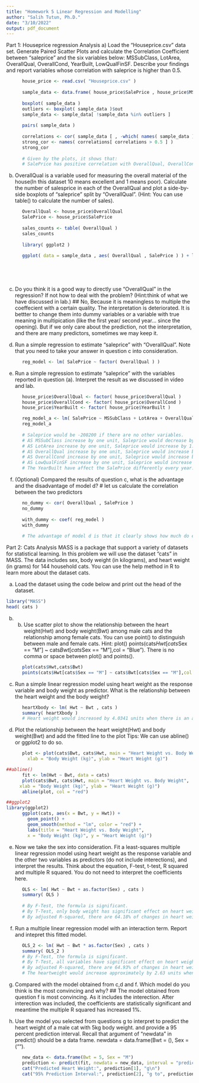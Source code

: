 ---
title: "Homework 5 Linear Regression and Modelling"
author: "Salih Tutun, Ph.D."
date: "3/10/2022"
output: pdf_document
---

Part 1: Houseprice regression Analysis
a)	Load the “Houseprice.csv” data set. Generate Paired Scatter Plots and calculate the Correlation Coefficient between “saleprice” and the six variables below: MSSubClass, LotArea, OverallQual, OverallCond, YearBuilt, LowQualFinSF. Describe your findings and report variables whose correlation with saleprice is higher than 0.5.
```{r}
      house_price <- read.csv( "Houseprice.csv" )
      
      sample_data <- data.frame( house_price$SalePrice , house_price$MSSubClass , house_price$LotArea , factor( house_price$OverallQual ) , factor( house_price$OverallCond ) , factor( house_price$YearBuilt ) , house_price$LowQualFinSF )
      
      boxplot( sample_data )
      outliers <- boxplot( sample_data )$out
      sample_data <- sample_data[ !sample_data %in% outliers ]
      
      pairs( sample_data )
      
      correlations <- cor( sample_data [ , -which( names( sample_data ) == "SalePrice" ) ], sample_data$SalePrice )
      strong_cor <- names( correlations[ correlations > 0.5 ] )
      strong_cor
      
      # Given by the plots, it shows that:
      # SalePrice has positive correlation with OverallQual, OverallCon, YearBuilt; and            merely has correlation with the other variables. However, the R Square shows that it         has no significant effidence to show the relationships between SalePrice and any other       variables. 
```   


b)	OverallQual is a variable used for measuring the overall material of the house(In this dataset 10 means excellent and 1 means poor). Calculate the number of salesprice in each of the OverallQual and plot a side-by-side boxplots of “saleprice” split by “OverallQual”. (Hint: You can use table() to calculate the number of sales).
```{r}
      OverallQual <- house_price$OverallQual
      SalePrice <- house_price$SalePrice
      
      sales_counts <- table( OverallQual )
      sales_counts
      
      library( ggplot2 )
      
      ggplot( data = sample_data , aes( OverallQual , SalePrice ) ) + labs(x = "OverallQual", y = "SalePrice") + ggtitle( "Boxplot of SalePriceby OverallQual") 

      
      
      
```
c)	Do you think it is a good way to directly use “OverallQual” in the regression? If not how to deal with the problem? (Hint:think of what we have discussed in lab.) 
## No, Because it is meaningless to multiple the coeffecient with a certain quality. The interpretation is deteriorated. It is bettter to change them into dummy variables or a variable with true meaning in multipication (like the first year/ second year... since the opening). But if we only care about the prediction, not the interpretation, and there are many predictors, sometimes we may keep it.

d) Run a simple regression to estimate “saleprice” with “OverallQual”. Note that you need to take your answer in question c into consideration.  
```{r}
      reg_model <- lm( SalePrice ~ factor( OverallQual ) )

```


e)	Run a simple regression to estimate “saleprice” with the variables reported in question (a). Interpret the result as we discussed in video and lab. 
```{r}
      house_price$OverallQual <- factor( house_price$OverallQual )
      house_price$OverallCond <- factor( house_price$OverallCond )
      house_price$YearBuilt <- factor( house_price$YearBuilt )

      reg_model_a <- lm( SalePrice ~ MSSubClass + LotArea + OverallQual + OverallCond + as.factor(YearBuilt) + LowQualFinSF , data = house_price )
      reg_model_a
      
      # Saleprice would be -208200 if there are no other variables. 
      # AS MSSubClass increase by one unit, Saleprice would decrease by 155.9 units as well.
      # AS LotArea increase by one unit, Saleprice would increase by 1.373 units as well.
      # AS OverallQual increase by one unit, Saleprice would increase by 38830 units as well.
      # AS OverallCond increase by one unit, Saleprice would increase by 3520 units as well.
      # AS LowQualFinSF increase by one unit, Saleprice would increase by 27.48 units as well.
      # The YearBuilt have affect the SalePrice differently every year.
```

f)	(Optional) Compared the results of question c, what is the advantage and the disadvantage of model d?
# let us calculate the correlation between the two predictors
```{r}
      no_dummy <- cor( OverallQual , SalePrice )
      no_dummy
      
      with_dummy <- coef( reg_model )
      with_dummy
      
      # The advantage of model d is that it clearly shows how much do every level of OverallQual affects SalePrice exactly, however, it merely shows the correlation between OverallQual and SalePrice
```


Part 2: Cats Analysis
MASS is a package that support a variety of datasets for statistical learning. In this problem we will use the dataset "cats" in MASS. The data includes sex, body weight (in kilograms), and heart weight (in grams) for 144 household cats. You can use the help method in R to learn more about the dataset cats.

a)	Load the dataset using the code below and print out the head of the dataset.
```{r}
library("MASS")
head( cats )
```
b)	b)	Use scatter plot to show the relationship between the heart weight(Hwt) and body weight(Bwt) among male cats and the relationship among female cats. You can use point() to distinguish between male and female cats. Hint: plot() points(cats$Hwt[cats$Sex == "M"] ~ cats$Bwt[cats$Sex == "M"],col = "Blue"). There is no comma or space between plot() and points().
```{r}
      plot(cats$Hwt,cats$Bwt)
      points(cats$Hwt[cats$Sex == "M"] ~ cats$Bwt[cats$Sex == "M"],col = "Blue")
```
c)	Run a simple linear regression model using heart weight as the response variable and body weight as predictor. What is the relationship between the heart weight and the body weight?
```{r}
      heartXbody <- lm( Hwt ~ Bwt , cats )
      summary( heartXbody )
      # Heart weight would increased by 4.0341 units when there is an addtional unit of the body weight.
```


d) Plot the relationship between the heart weight(Hwt) and body weight(Bwt) and add the fitted line to the plot Tips: We can use abline() or ggplot2 to do so.
```{r}
      plot <- plot(cats$Bwt, cats$Hwt, main = "Heart Weight vs. Body Weight", 
        xlab = "Body Weight (kg)", ylab = "Heart Weight (g)")

##abline()
      fit <- lm(Hwt ~ Bwt, data = cats)
      plot(cats$Bwt, cats$Hwt, main = "Heart Weight vs. Body Weight", 
     xlab = "Body Weight (kg)", ylab = "Heart Weight (g)")
      abline(plot, col = "red")

##ggplot2
library(ggplot2)
      ggplot(cats, aes(x = Bwt, y = Hwt)) +
        geom_point() +
        geom_smooth(method = "lm", color = "red") +
        labs(title = "Heart Weight vs. Body Weight",
        x = "Body Weight (kg)", y = "Heart Weight (g)")

```
e)	Now we take the sex into consideration. Fit a least-squares multiple linear regression model using heart weight as the response variable and the other two variables as predictors (do not include interections), and interpret the results. Think about the equation, F-test, t-test, R squared and multiple R squared. You do not need to interpret the coefficients here.  
```{r}
      OLS <- lm( Hwt ~ Bwt + as.factor(Sex) , cats )
      summary( OLS )
      
      # By F-Test, the formula is significant.
      # By T-Test, only body weight has significant effect on heart weight.
      # By adjusted R-squared, there are 64.18% of changes in heart weight can be explained by the formula.
```


f)	Run a multiple linear regression model with an interaction term. Report and intepret this fitted model.  
```{r}
      OLS_2 <- lm( Hwt ~ Bwt * as.factor(Sex) , cats )
      summary( OLS_2 )
      # By F-Test, the formula is significant.
      # By T-Test, all variables have significant effect on heart weight.
      # By adjusted R-squared, there are 64.93% of changes in heart weight can be explained by the formula.
      # The heartweight would increase approximately by 2.63 units when there is an addtional unit of bodyweight: would decrease approximately by 4.17 units when the cat is a male; would increase approximately by 1.68 units when there is an addtional unit of bodyweight and the cat is a male as well.
```
 

g)	Compared with the model obtained from c,d and f. Which model do you think is the most convincing and why?
## The model obtained from question f is most convincing. As it includes the interection. After interection was included, the coefficients are statistically significant and meantime the  multiple R squared has increased 1%. 

h)	Use the model you selected from questions g to interpret to predict the heart weight of a male cat with 5kg body weight. and provide a 95 percent prediction interval. Recall that argument of "newdata" in predict() should be a data frame. newdata = data.frame(Bwt = (), Sex = ("").
```{r}
      new_data <- data.frame(Bwt = 5, Sex = "M")
      prediction <- predict(fit, newdata = new_data, interval = "prediction", level = 0.95)
      cat("Predicted Heart Weight:", prediction[1], "g\n")
      cat("95% Prediction Interval:", prediction[2], "g to", prediction[3], "g\n")
```

